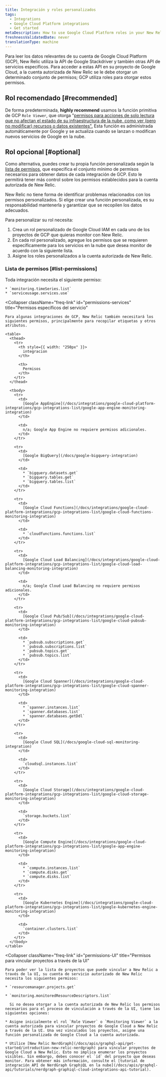 ```yaml
---
title: Integración y roles personalizados
tags:
  - Integrations
  - Google Cloud Platform integrations
  - Get started
metaDescription: How to use Google Cloud Platform roles in your New Relic integration to grant New Relic permission to monitor your GCP services.
freshnessValidatedDate: never
translationType: machine
---
```


Para leer los datos relevantes de su cuenta de Google Cloud Platform (GCP), New Relic utiliza la API de Google Stackdriver y también otras API de servicios específicos. Para acceder a estas API en su proyecto de Google Cloud, a la cuenta autorizada de New Relic se le debe otorgar un determinado conjunto de permisos; GCP utiliza roles para otorgar estos permisos.

## Rol recomendado [#recommended]

De forma predeterminada, <DNT>**highly recommend**</DNT> usamos la función primitiva de GCP `Role Viewer`, que otorga "[permisos para acciones de solo lectura que no afectan el estado de su infraestructura de la nube, como ver (pero no modificar) recursos o datos existentes".](https://cloud.google.com/iam/docs/understanding-roles) Esta función es administrada automáticamente por Google y se actualiza cuando se lanzan o modifican nuevos servicios de Google en la nube.

## Rol opcional [#optional]

Como alternativa, puedes crear tu propia función personalizada según la [lista de permisos](/docs/integrations/google-cloud-platform-integrations/get-started/integrations-custom-roles#list-permissions), que especifica el conjunto mínimo de permisos necesarios para obtener datos de cada integración de GCP. Esto le permitirá tener más control sobre los permisos establecidos para la cuenta autorizada de New Relic.

<Callout variant="important">
  New Relic no tiene forma de identificar problemas relacionados con los permisos personalizados. Si elige crear una función personalizada, es su responsabilidad mantenerla y garantizar que se recopilen los datos adecuados.
</Callout>

Para personalizar su rol necesita:

1. Crea un rol personalizado de Google Cloud IAM en cada uno de los proyectos de GCP que quieras monitor con New Relic.
2. En cada rol personalizado, agregue los permisos que se requieren específicamente para los servicios en la nube que desea monitor de acuerdo con la siguiente lista.
3. Asigne los roles personalizados a la cuenta autorizada de New Relic.

### Lista de permisos [#list-permissions]

<CollapserGroup>
  <Collapser
    className="freq-link"
    id="permissions-all"
    title="Permisos comunes"
  >
    Toda integración necesita el siguiente permiso:

    * `monitoring.timeSeries.list`
    * `serviceusage.services.use`
  </Collapser>

  <Collapser
    className="freq-link"
    id="permissions-services"
    title="Permisos específicos del servicio"
  >
    Para algunas integraciones de GCP, New Relic también necesitará los siguientes permisos, principalmente para recopilar etiquetas y otros atributos.

    <table>
      <thead>
        <tr>
          <th style={{ width: "250px" }}>
            integracion
          </th>

          <th>
            Permisos
          </th>
        </tr>
      </thead>

      <tbody>
        <tr>
          <td>
            [Google AppEngine](/docs/integrations/google-cloud-platform-integrations/gcp-integrations-list/google-app-engine-monitoring-integration)
          </td>

          <td>
            n/a; Google App Engine no requiere permisos adicionales.
          </td>
        </tr>

        <tr>
          <td>
            [Google BigQuery](/docs/google-bigquery-integration)
          </td>

          <td>
            * `bigquery.datasets.get`
            * `bigquery.tables.get`
            * `bigquery.tables.list`
          </td>
        </tr>

        <tr>
          <td>
            [Google Cloud Functions](/docs/integrations/google-cloud-platform-integrations/gcp-integrations-list/google-cloud-functions-monitoring-integration)
          </td>

          <td>
            * `cloudfunctions.functions.list`
          </td>
        </tr>

        <tr>
          <td>
            [Google Cloud Load Balancing](/docs/integrations/google-cloud-platform-integrations/gcp-integrations-list/google-cloud-load-balancing-monitoring-integration)
          </td>

          <td>
            n/a; Google Cloud Load Balancing no requiere permisos adicionales.
          </td>
        </tr>

        <tr>
          <td>
            [Google Cloud Pub/Sub](/docs/integrations/google-cloud-platform-integrations/gcp-integrations-list/google-cloud-pubsub-monitoring-integration)
          </td>

          <td>
            * `pubsub.subscriptions.get`
            * `pubsub.subscriptions.list`
            * `pubsub.topics.get`
            * `pubsub.topics.list`
          </td>
        </tr>

        <tr>
          <td>
            [Google Cloud Spanner](/docs/integrations/google-cloud-platform-integrations/gcp-integrations-list/google-cloud-spanner-monitoring-integration)
          </td>

          <td>
            * `spanner.instances.list`
            * `spanner.databases.list`
            * `spanner.databases.getDdl`
          </td>
        </tr>

        <tr>
          <td>
            [Google Cloud SQL](/docs/google-cloud-sql-monitoring-integration)
          </td>

          <td>
            `cloudsql.instances.list`
          </td>
        </tr>

        <tr>
          <td>
            [Google Cloud Storage](/docs/integrations/google-cloud-platform-integrations/gcp-integrations-list/google-cloud-storage-monitoring-integration)
          </td>

          <td>
            `storage.buckets.list`
          </td>
        </tr>

        <tr>
          <td>
            [Google Compute Engine](/docs/integrations/google-cloud-platform-integrations/gcp-integrations-list/google-app-engine-monitoring-integration)
          </td>

          <td>
            * `compute.instances.list`
            * `compute.disks.get`
            * `compute.disks.list`
          </td>
        </tr>

        <tr>
          <td>
            [Google Kubernetes Engine](/docs/integrations/google-cloud-platform-integrations/gcp-integrations-list/google-kubernetes-engine-monitoring-integration)
          </td>

          <td>
            `container.clusters.list`
          </td>
        </tr>
      </tbody>
    </table>
  </Collapser>

  <Collapser
    className="freq-link"
    id="permissions-UI"
    title="Permisos para vincular proyectos a través de la UI"
  >
    Para poder ver la lista de proyectos que puede vincular a New Relic a través de la UI, su cuenta de servicio autorizado de New Relic necesita los siguientes permisos:

    * `resourcemanager.projects.get`

    * `monitoring.monitoredResourceDescriptors.list`

      Si no desea otorgar a la cuenta autorizada de New Relic los permisos necesarios para el proceso de vinculación a través de la UI, tiene las siguientes opciones:

    * Asigne inicialmente el rol `Role Viewer` o `Monitoring Viewer` a la cuenta autorizada para vincular proyectos de Google Cloud a New Relic a través de la UI. Una vez vinculados los proyectos, asigne una función personalizada de Google Cloud a la cuenta autorizada.

    * Utilice [New Relic NerdGraph](/docs/apis/graphql-api/get-started/introduction-new-relic-nerdgraph) para vincular proyectos de Google Cloud a New Relic. Esto no implica enumerar los proyectos visibles. Sin embargo, debes conocer el `id` del proyecto que deseas monitor. Para obtener más información, consulte el [tutorial de integración API de NerdGraph GraphiQL en la nube](/docs/apis/graphql-api/tutorials/nerdgraph-graphiql-cloud-integrations-api-tutorial).
  </Collapser>
</CollapserGroup>
